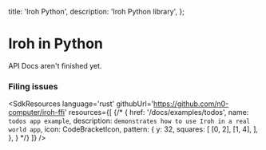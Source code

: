 
  title: 'Iroh Python',
  description:
    'Iroh Python library',
};


# Iroh in Python

<Note>
API Docs aren't finished yet.
</Note>

### Filing issues

<SdkResources
  language='rust'
  githubUrl='https://github.com/n0-computer/iroh-ffi'
  resources={[
    {/* {
      href: '/docs/examples/todos',
      name: `todos app example`,
      description: `demonstrates how to use Iroh in a real world app`,
      icon: CodeBracketIcon,
      pattern: {
        y: 32,
        squares: [
          [0, 2],
          [1, 4],
        ],
      },
    } */}
  ]}
  />